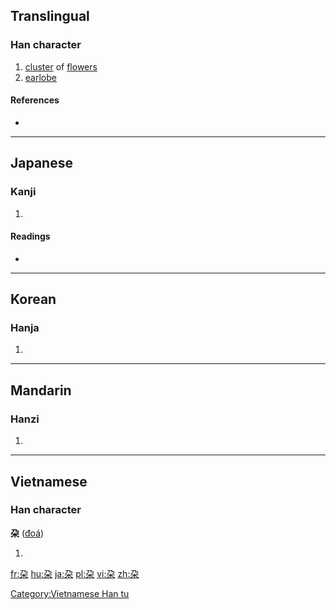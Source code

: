 {{also|朵}}
==Translingual==

===Han character===
{{Han char|rn=75|rad=木|as=02|sn=6|four=|canj=弓尸木 (NSD), X弓尸木 (XNSD)|ids=⿱[[乃]][[木]]}}

# [[cluster]] of [[flower]]s
# [[earlobe]]

====References====
* {{Han ref|kx=0510.070|dkj=14430|dj=0894.060|hdz=21156.080|uh=6736|ud=26422}}

----

==Japanese==

===Kanji===
{{ja-kanji|grade=|rs=木02}}

# {{defn|lang=ja|sort=木02}}

====Readings====
* {{ja-readings|on=[[だ]] (da), [[た]] (ta)|kun=[[えだ]] (eda), [[たぶ]] (tabu)}}

----

==Korean==

===Hanja===
{{ko-hanja|hangeul=타|eumhun=|rv=ta|mr=t'a|y=tha}}

# {{defn|lang=ko|sort=木02}}

----

==Mandarin==

===Hanzi===
{{cmn-hanzi|pin=[[duǒ]] ([[duo3]])|wg=to<sup>3</sup>}}

# {{defn|lang=cmn|sort=木02}}

----

==Vietnamese==

===Han character===
'''朶''' ([[đoá]])

# {{defn|vi}}

[[Category:Vietnamese Han tu]]

[[fr:朶]]
[[hu:朶]]
[[ja:朶]]
[[pl:朶]]
[[vi:朶]]
[[zh:朶]]